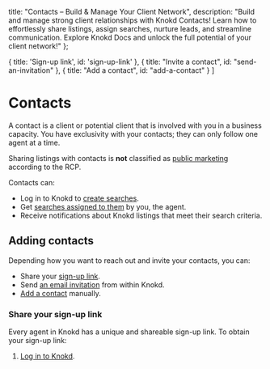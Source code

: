 
<meta name="og:title" content="Build Your Client Network with Powerful Knokd Contacts" />
<meta name="og:description" content="Effortlessly manage client relationships & streamline communication. Learn how Knokd Contacts empower you to share listings, assign searches & nurture leads. Explore Knokd Docs!"/>

  title: "Contacts – Build & Manage Your Client Network",
  description: "Build and manage strong client relationships with Knokd Contacts! Learn how to effortlessly share listings, assign searches, nurture leads, and streamline communication. Explore Knokd Docs and unlock the full potential of your client network!"
};


  { title: 'Sign-up link', id: 'sign-up-link' },
  { title: "Invite a contact", id: "send-an-invitation" },
  { title: "Add a contact", id: "add-a-contact" }
]

<HeroPattern />

# Contacts

A contact is a client or potential client that is involved with you in a business capacity. You have exclusivity with your contacts; they can only follow one agent at a time.

<Note>Sharing listings with contacts is **not** classified as [public marketing](/welcome-to-knokd/realtor-cooperation-policy#public-marketing) according to the RCP.</Note>

Contacts can:
* Log in to Knokd to [create searches](/saved-searches/create-a-saved-search#create-a-search).
* Get [searches assigned to them](/saved-searches/create-a-saved-search#assign-a-search) by you, the agent.
* Receive notifications about Knokd listings that meet their search criteria.

## Adding contacts

Depending how you want to reach out and invite your contacts, you can:
* Share your [sign-up link](#sign-up-link).
* Send [an email invitation](#send-an-invitation) from within Knokd.
* [Add a contact](#add-a-contact) manually.

<h3 id="sign-up-link">Share your sign-up link</h3>

Every agent in Knokd has a unique and shareable sign-up link. To obtain your sign-up link:

1. <a href="https://app.knokd.com/login" target="_blank">Log in to Knokd</a>.
2. Click **Contacts** in the left hand navigation.
3. Click **Copy sign up link** in the header (in the `...` menu on mobile).
4. **Share the link** by pressing `Ctrl + V` to paste the link (`command + V` on a Mac).

When a contact signs up with the link, they will be asked to:

* Accept the Terms & Conditions indicating a business affiliation with the agent. 
* Set up a search.
* Set their notification preferences.

<h3 id="send-an-invitation">Send an email invitation</h3>

You can also invite a contact via email. To do this:

1. <a href="https://app.knokd.com/login" target="_blank">Log in to Knokd</a>.
2. Click **Contacts** in the left sidebar menu.
3. Click **Send invite**.
4. Enter the email address of the contact you'd like to invite.

The contact will receive an invite via email which will take them to the sign-up link.

<h3 id="add-a-contact">Add a contact manually</h3>

You can also manually add a contact and set up a search for them.

1. <a href="https://app.knokd.com/login" target="_blank">Log in to Knokd</a>.
2. Click **Contacts** in the sidebar menu.
3. Click **Add contact**.
4. Enter their details. 

You can now [create a search](/saved-searches/create-a-search) and [assign them](/saved-searches/create-a-saved-search#assign-a-search).
